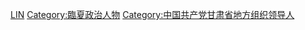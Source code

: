 [[Category:州委書記|LIN]]
[[Category:臨夏政治人物|Category:臨夏政治人物]]
[[Category:中国共产党甘肃省地方组织领导人|Category:中国共产党甘肃省地方组织领导人]]